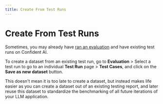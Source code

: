 ```yaml
---
title: Create From Test Runs
---
```



# Create From Test Runs

Sometimes, you may already have [ran an evaluation](/docs/llm-evaluation/running-llm-evals) and have existing test runs on Confident AI. 

To create a dataset from an existing test run, go to **Evaluation** > Select a test run to go to an individual **Test Run** page > **Test Cases**, and click on the **Save as new dataset** button.

<Callout>
This doesn't mean it is too late to create a dataset, but instead makes life easier as you can create a dataset out of an existing testing report, and later reuse this dataset to standardize the benchmarking of all future iterations of your LLM application.
</Callout>
